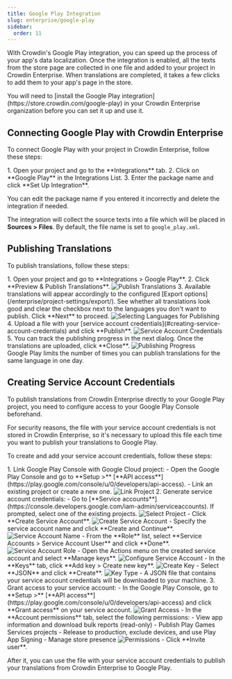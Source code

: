 ```yaml
---
title: Google Play Integration
slug: enterprise/google-play
sidebar:
  order: 11
---
```



With Crowdin's Google Play integration, you can speed up the process of your app's data localization. Once the integration is enabled, all the texts from the store page are collected in one file and added to your project in Crowdin Enterprise. When translations are completed, it takes a few clicks to add them to your app's page in the store.

<Aside>
  You will need to [install the Google Play integration](https://store.crowdin.com/google-play) in your Crowdin Enterprise organization before you can set it up and use it.
</Aside>

## Connecting Google Play with Crowdin Enterprise

To connect Google Play with your project in Crowdin Enterprise, follow these steps:

<Steps>
  1. Open your project and go to the **Integrations** tab.
  2. Click on **Google Play** in the Integrations List.
  3. Enter the package name and click **Set Up Integration**.
</Steps>

You can edit the package name if you entered it incorrectly and delete the integration if needed.

The integration will collect the source texts into a file which will be placed in **Sources > Files**. By default, the file name is set to `google_play.xml`.

## Publishing Translations

To publish translations, follow these steps:

<Steps>
  1. Open your project and go to **Integrations > Google Play**.
  2. Click **Preview & Publish Translations**. <Image src={integrationPublish} alt="Publish Translations" />
  3. Available translations will appear accordingly to the configured [Export options](/enterprise/project-settings/export/). See whether all translations look good and clear the checkbox next to the languages you don't want to publish. Click **Next** to proceed. <Image src={integrationSelectLanguages} alt="Selecting Languages for Publishing" class="width-lg" />
  4. Upload a file with your [service account credentials](#creating-service-account-credentials) and click **Publish**. <Image src={integrationServiceAccountCredentials} alt="Service Account Credentials" class="width-lg" />
  5. You can track the publishing progress in the next dialog. Once the translations are uploaded, click **Close**. <Image src={integrationPublishingProgress} alt="Publishing Progress" class="width-lg" />
</Steps>

<Aside type="caution" title="Limitations">
  Google Play limits the number of times you can publish translations for the same language in one day.
</Aside>

## Creating Service Account Credentials

To publish translations from Crowdin Enterprise directly to your Google Play project, you need to configure access to your Google Play Console beforehand.

<Aside>
  For security reasons, the file with your service account credentials is not stored in Crowdin Enterprise, so it's necessary to upload this file each time you want to publish your translations to Google Play.
</Aside>

To create and add your service account credentials, follow these steps:

<Steps>
  1. Link Google Play Console with Google Cloud project:
      - Open the Google Play Console and go to **Setup >** [**API access**](https://play.google.com/console/u/0/developers/api-access).
      - Link an existing project or create a new one. <Image src={integrationLinkProject} alt="Link Project" />
  2. Generate service account credentials:
      - Go to [**Service accounts**](https://console.developers.google.com/iam-admin/serviceaccounts). If prompted, select one of the existing projects. <Image src={integrationSelectProject} alt="Select Project" />
      - Click **Create Service Account**. <Image src={integrationCreateServiceAccount} alt="Create Service Account" />
      - Specify the service account name and click **Create and Continue**. <Image src={integrationServiceAccountName} alt="Service Account Name" />
      - From the **Role** list, select **Service Accounts > Service Account User** and click **Done**. <Image src={integrationServiceAccountRole} alt="Service Account Role" />
      - Open the Actions menu on the created service account and select **Manage keys**. <Image src={integrationConfigureServiceAccount} alt="Configure Service Account" />
      - In the **Keys** tab, click **Add key > Create new key**. <Image src={integrationServiceAccountCreateKey} alt="Create Key" />
      - Select **JSON** and click **Create**. <Image src={integrationServiceAccountKeyType} alt="Key Type" class="width-lg" />
      - A JSON file that contains your service account credentials will be downloaded to your machine.
  3. Grant access to your service account:
      - In the Google Play Console, go to **Setup >** [**API access**](https://play.google.com/console/u/0/developers/api-access) and click **Grant access** on your service account. <Image src={integrationAccess} alt="Grant Access" />
      - In the **Account permissions** tab, select the following permissions:
      - View app information and download bulk reports (read-only)
      - Publish Play Games Services projects
      - Release to production, exclude devices, and use Play App Signing
      - Manage store presence <Image src={integrationPermissions} alt="Permissions" />
      - Click **Invite user**.
</Steps>

After it, you can use the file with your service account credentials to publish your translations from Crowdin Enterprise to Google Play.
